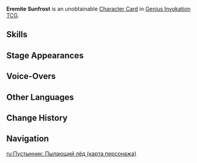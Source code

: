 {{About|the [[Character Card]]|the [[Common Enemy]]|Eremite Sunfrost}}
{{Genius Invokation TCG Infobox
|title       = Eremite Sunfrost
|id          = 003106
|image       = Eremite Sunfrost Character Card.png
|type        = Character Card
|health      = 8
|element     = Cryo
|faction     = The Eremites
|weapon      = Other Weapons
|features    = Eremite Sunfrost
}}
'''Eremite Sunfrost''' is an unobtainable [[Character Card]] in [[Genius Invokation TCG]].

==Skills==
{{Genius Invokation TCG Skills Table}}

==Stage Appearances==
{{Genius Invokation TCG Stage Appearances}}

==Voice-Overs==
{{VO/Enemy
|enemy                   = Eremite Glaive (Character Card)
|vo_01_00_title          = Character Select
|vo_01_01_file           = vo gcg monster eremite glaive 01 selectonstage 01.ogg
|vo_01_01_tx_en          = Time to go to work.

|vo_03_00_title          = Dual-Blade Chop
|vo_03_01_file           = vo gcg monster eremite glaive 01 elementalart 01.ogg
|vo_03_01_tx_en          = Gotcha!

|vo_04_00_title          = Stalwart Onslaught
|vo_04_01_file           = vo gcg monster eremite glaive 01 elementalburst 01.ogg
|vo_04_01_tx_en          = Let's end this now!

|vo_05_00_title          = Ominous Spirit Unleashed
|vo_05_01_file           = vo gcg monster eremite glaive 01 extraskill 1 01.ogg
|vo_05_01_tx_en          = Tch... now you're testing my patience.

|vo_06_00_title          = Heavy Hit Taken
|vo_06_01_tx_en          = {{A|vo gcg monster eremite glaive 01 hitheavy 01.ogg}} {{A|vo gcg monster eremite glaive 01 hitheavy 02.ogg}} {{A|vo gcg monster eremite glaive 01 hitheavy 03.ogg}}

|vo_07_00_title          = Defeated
|vo_07_01_file           = Vo gcg monster eremite glaive 01 die 01.ogg
|vo_07_01_tx_en          = We'll... meet... again.
}}

==Other Languages==
{{Other Languages|Transclude=Eremite Sunfrost}}

==Change History==
{{Change History|4.3}}

==Navigation==
{{Genius Invokation TCG Navbox|Character Card Unobtainable}}

[[ru:Пустынник: Пылающий лёд (карта персонажа)]]